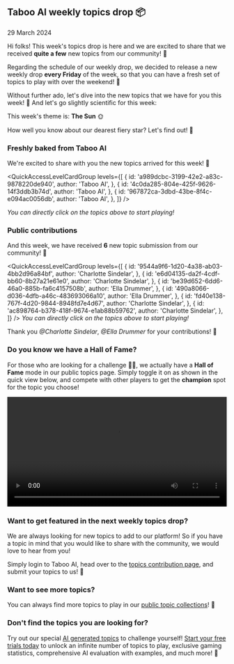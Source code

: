 
## Taboo AI weekly topics drop 📦

29 March 2024

Hi folks! This week's topics drop is here and we are excited to share that we received **quite a few** new topics from our community! 🎉

Regarding the schedule of our weekly drop, we decided to release a new weekly drop **every Friday** of the week, so that you can have a fresh set of topics to play with over the weekend! 🚀

Without further ado, let's dive into the new topics that we have for you this week! 🌟 And let's go slightly scientific for this week:

This week's theme is: **The Sun** 🌞

How well you know about our dearest fiery star? Let's find out! 👀

### Freshly baked from Taboo AI

We're excited to share with you the new topics arrived for this week! 🎉

<QuickAccessLevelCardGroup
  levels={[
    {
      id: 'a989dcbc-3199-42e2-a83c-9878220de940',
      author: 'Taboo AI',
    },
    {
      id: '4c0da285-804e-425f-9626-14f3ddb3b74d',
      author: 'Taboo AI',
    },
    {
      id: '967872ca-3dbd-43be-8f4c-e094ac0056db',
      author: 'Taboo AI',
    },
  ]}
/>

_You can directly click on the topics above to start playing!_

### Public contributions

And this week, we have received **6** new topic submission from our community! 🎉

<QuickAccessLevelCardGroup
  levels={[
    {
      id: '9544a9f6-1d20-4a38-ab03-4bb2d96a84bf',
      author: 'Charlotte Sindelar',
    },
    {
      id: 'e6d04135-da2f-4cdf-bb60-8b27a21e61e0',
      author: 'Charlotte Sindelar',
    },
    {
      id: 'be39d652-6dd6-46a0-885b-fa6c4157508b',
      author: 'Ella Drummer',
    },
    {
      id: '490a8066-d036-4dfb-a46c-483693066a10',
      author: 'Ella Drummer',
    },
    {
      id: 'fd40e138-767f-4d20-9844-8948fd7e4d67',
      author: 'Charlotte Sindelar',
    },
    {
      id: 'ac898764-b378-418f-9674-e1ab88b59762',
      author: 'Charlotte Sindelar',
    },
  ]}
/>
_You can directly click on the topics above to start playing!_

Thank you _@Charlotte Sindelar_, _@Ella Drummer_ for your contributions! 🙌

### Do you know we have a **Hall of Fame**?

For those who are looking for a challenge 🥷🏻, we actually have a **Hall of Fame** mode in our public topics page. Simply toggle it on as shown in the quick view below, and compete with other players to get the **champion** spot for the topic you choose!

<video width='100%' controls>
  <source src='./hall-of-fame.mp4' type='video/mp4' />
  Your browser does not support the video tag.
</video>

### Want to get featured in the next weekly topics drop?

We are always looking for new topics to add to our platform! So if you have a topic in mind that you would like to share with the community, we would love to hear from you!

Simply login to Taboo AI, head over to the [topics contribution page](/add-level), and submit your topics to us! 🚀

### Want to see more topics?

You can always find more topics to play in our [public topic collections](/levels)! 🌟

### Don't find the topics you are looking for?

Try out our special [AI generated topics](/ai) to challenge yourself! [Start your free trials today](/pricing) to unlock an infinite number of topics to play, exclusive gaming statistics, comprehensive AI evaluation with examples, and much more! 🚀

